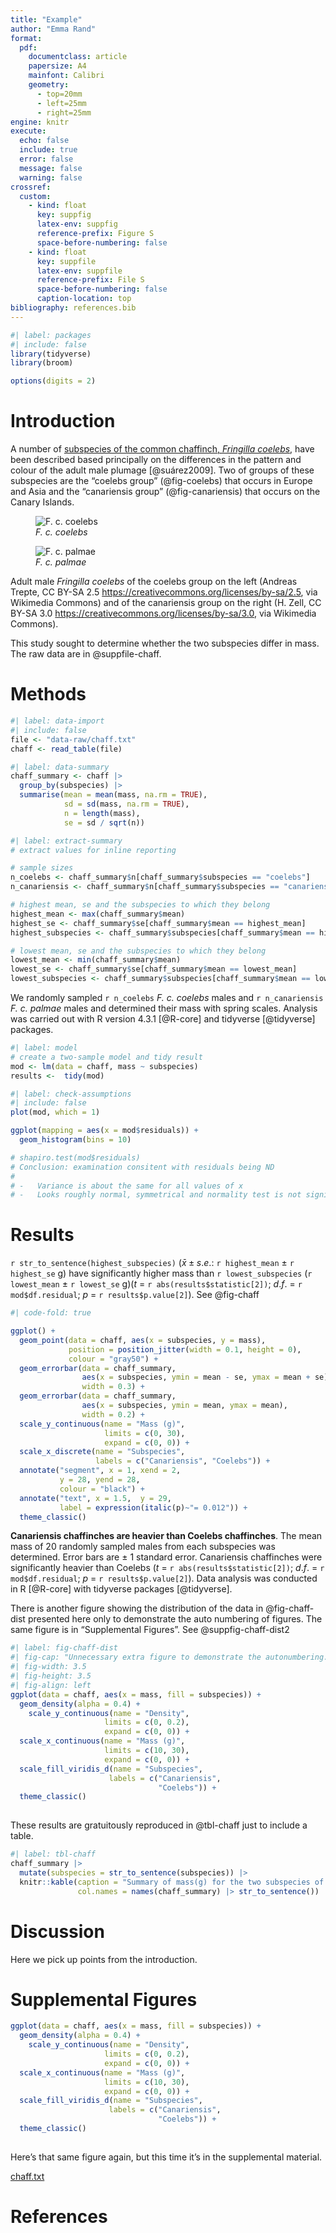 ```yaml
---
title: "Example"
author: "Emma Rand"
format:
  pdf:
    documentclass: article
    papersize: A4
    mainfont: Calibri
    geometry:
      - top=20mm
      - left=25mm
      - right=25mm
engine: knitr
execute:
  echo: false
  include: true
  error: false
  message: false
  warning: false
crossref:
  custom:
    - kind: float
      key: suppfig
      latex-env: suppfig
      reference-prefix: Figure S
      space-before-numbering: false
    - kind: float
      key: suppfile
      latex-env: suppfile
      reference-prefix: File S
      space-before-numbering: false
      caption-location: top
bibliography: references.bib
---
```


```r
#| label: packages
#| include: false
library(tidyverse)
library(broom)
```

```r
options(digits = 2)
```

# Introduction

A number of [subspecies of the common chaffinch, *Fringilla coelebs*](https://en.wikipedia.org/wiki/Common_chaffinch), have been described based principally on the differences in the pattern and colour of the adult male plumage [@suárez2009]. Two of groups of these subspecies are the "coelebs group" (@fig-coelebs) that occurs in Europe and Asia and the "canariensis group" (@fig-canariensis) that occurs on the Canary Islands. 

::: {#fig-subspecies layout-ncol="2"}

![*F. c. coelebs*](images/512px-Chaffinch_(Fringilla_coelebs).jpg){#fig-coelebs}

![*F. c. palmae*](images/512px-Fringilla_coelebs_palmae_-_Los_Tilos.jpg){#fig-canariensis}

Adult male *Fringilla coelebs* of the coelebs group on the left (Andreas Trepte, CC BY-SA 2.5 <https://creativecommons.org/licenses/by-sa/2.5>, via Wikimedia Commons) and of the canariensis group on the right (H. Zell, CC BY-SA 3.0 <https://creativecommons.org/licenses/by-sa/3.0>, via Wikimedia Commons).

:::

This study sought to determine whether the two subspecies differ in mass. The raw data are in @suppfile-chaff.


# Methods

```r
#| label: data-import
#| include: false
file <- "data-raw/chaff.txt"
chaff <- read_table(file)
```

```r
#| label: data-summary
chaff_summary <- chaff |> 
  group_by(subspecies) |>  
  summarise(mean = mean(mass, na.rm = TRUE),
            sd = sd(mass, na.rm = TRUE),
            n = length(mass),
            se = sd / sqrt(n))
```

```r
#| label: extract-summary
# extract values for inline reporting

# sample sizes
n_coelebs <- chaff_summary$n[chaff_summary$subspecies == "coelebs"] 
n_canariensis <- chaff_summary$n[chaff_summary$subspecies == "canariensis"] 

# highest mean, se and the subspecies to which they belong
highest_mean <- max(chaff_summary$mean) 
highest_se <- chaff_summary$se[chaff_summary$mean == highest_mean] 
highest_subspecies <- chaff_summary$subspecies[chaff_summary$mean == highest_mean]

# lowest mean, se and the subspecies to which they belong
lowest_mean <- min(chaff_summary$mean) 
lowest_se <- chaff_summary$se[chaff_summary$mean == lowest_mean] 
lowest_subspecies <- chaff_summary$subspecies[chaff_summary$mean == lowest_mean]
```

We randomly sampled `r n_coelebs` *F. c. coelebs* males and `r n_canariensis` *F. c. palmae* males and determined their mass with spring scales. Analysis was carried out with R version 4.3.1 [@R-core] and tidyverse [@tidyverse] packages.

```r
#| label: model
# create a two-sample model and tidy result
mod <- lm(data = chaff, mass ~ subspecies) 
results <-  tidy(mod)

```

```r
#| label: check-assumptions
#| include: false
plot(mod, which = 1)

ggplot(mapping = aes(x = mod$residuals)) +
  geom_histogram(bins = 10)

# shapiro.test(mod$residuals)
# Conclusion: examination consitent with residuals being ND
# 
# -   Variance is about the same for all values of x
# -   Looks roughly normal, symmetrical and normality test is not significant

```

# Results

`r str_to_sentence(highest_subspecies)` ($\bar{x} \pm s.e.$: `r highest_mean` $\pm$ `r highest_se` g) have significantly higher mass than `r lowest_subspecies` (`r lowest_mean` $\pm$ `r lowest_se` g)($t$ = `r abs(results$statistic[2])`; $d.f.$ = `r mod$df.residual`; $p$ = `r results$p.value[2]`). See @fig-chaff

::: {#fig-chaff}
```r
#| code-fold: true

ggplot() +
  geom_point(data = chaff, aes(x = subspecies, y = mass),
             position = position_jitter(width = 0.1, height = 0),
             colour = "gray50") +
  geom_errorbar(data = chaff_summary, 
                aes(x = subspecies, ymin = mean - se, ymax = mean + se),
                width = 0.3) +
  geom_errorbar(data = chaff_summary, 
                aes(x = subspecies, ymin = mean, ymax = mean),
                width = 0.2) +
  scale_y_continuous(name = "Mass (g)", 
                     limits = c(0, 30), 
                     expand = c(0, 0)) +
  scale_x_discrete(name = "Subspecies", 
                   labels = c("Canariensis", "Coelebs")) +
  annotate("segment", x = 1, xend = 2, 
           y = 28, yend = 28,
           colour = "black") +
  annotate("text", x = 1.5,  y = 29, 
           label = expression(italic(p)~"= 0.012")) +
  theme_classic()
```

**Canariensis chaffinches are heavier than Coelebs chaffinches**. The
mean mass of 20 randomly sampled males from each subspecies was
determined. Error bars are $\pm$ 1 standard error. Canariensis
chaffinches were significantly heavier than Coelebs
($t$ = `r abs(results$statistic[2])`; $d.f.$ = `r mod$df.residual`; 
$p$ = `r results$p.value[2]`). Data analysis was conducted in R [@R-core] with
tidyverse packages [@tidyverse].
:::

There is another figure showing the distribution of the data in
@fig-chaff-dist presented here only to demonstrate the auto numbering of
figures. The same figure is in "Supplemental Figures". See
@suppfig-chaff-dist2

```r
#| label: fig-chaff-dist
#| fig-cap: "Unnecessary extra figure to demonstrate the autonumbering."
#| fig-width: 3.5
#| fig-height: 3.5
#| fig-align: left
ggplot(data = chaff, aes(x = mass, fill = subspecies)) +
  geom_density(alpha = 0.4) +
    scale_y_continuous(name = "Density",
                     limits = c(0, 0.2),
                     expand = c(0, 0)) +
  scale_x_continuous(name = "Mass (g)",
                     limits = c(10, 30),
                     expand = c(0, 0)) +
  scale_fill_viridis_d(name = "Subspecies",
                      labels = c("Canariensis", 
                                 "Coelebs")) +
  theme_classic()
                   
```

These results are gratuitously reproduced in @tbl-chaff just to include a table.

```r
#| label: tbl-chaff
chaff_summary |> 
  mutate(subspecies = str_to_sentence(subspecies)) |> 
  knitr::kable(caption = "Summary of mass(g) for the two subspecies of chaffinch.",
               col.names = names(chaff_summary) |> str_to_sentence())

```

# Discussion

Here we pick up points from the introduction.


# Supplemental Figures

::: {#suppfig-chaff-dist2}
```r
ggplot(data = chaff, aes(x = mass, fill = subspecies)) +
  geom_density(alpha = 0.4) +
    scale_y_continuous(name = "Density",
                     limits = c(0, 0.2),
                     expand = c(0, 0)) +
  scale_x_continuous(name = "Mass (g)",
                     limits = c(10, 30),
                     expand = c(0, 0)) +
  scale_fill_viridis_d(name = "Subspecies",
                      labels = c("Canariensis", 
                                 "Coelebs")) +
  theme_classic()
               
```

Here's that same figure again, but this time it's in the supplemental
material.
:::

::: {#suppfile-chaff}

[chaff.txt](data-raw/chaff.txt) 


:::


# References
